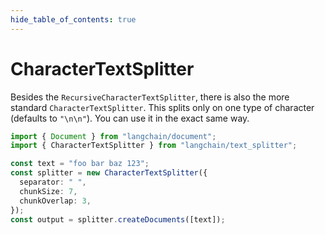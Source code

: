 ```yaml
---
hide_table_of_contents: true
---
```


# CharacterTextSplitter

Besides the `RecursiveCharacterTextSplitter`, there is also the more standard `CharacterTextSplitter`. This splits only on one type of character (defaults to `"\n\n"`). You can use it in the exact same way.

```typescript
import { Document } from "langchain/document";
import { CharacterTextSplitter } from "langchain/text_splitter";

const text = "foo bar baz 123";
const splitter = new CharacterTextSplitter({
  separator: " ",
  chunkSize: 7,
  chunkOverlap: 3,
});
const output = splitter.createDocuments([text]);
```
